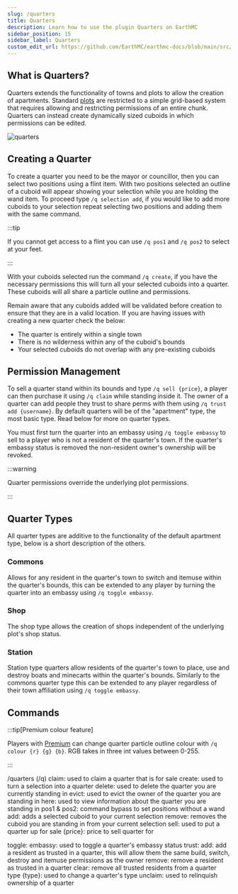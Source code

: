 ```yaml
---
slug: /quarters
title: Quarters
description: Learn how to use the plugin Quarters on EarthMC
sidebar_position: 15
sidebar_label: Quarters
custom_edit_url: https://github.com/EarthMC/earthmc-docs/blob/main/src/docs/quarters.mdx
---
```

## What is Quarters?

Quarters extends the functionality of towns and plots to allow the creation of apartments. Standard [plots](https://earthmc.net/docs/town#plots) are restricted to a simple grid-based system that requires allowing and restricting permissions of an entire chunk. Quarters can instead create dynamically sized cuboids in which permissions can be edited.

![quarters](/img/quarters.png)

## Creating a Quarter

To create a quarter you need to be the mayor or councillor, then you can select two positions using a flint item. With two positions selected an outline of a cuboid will appear showing your selection while you are holding the wand item. To proceed type `/q selection add`, if you would like to add more cuboids to your selection repeat selecting two positions and adding them with the same command.

:::tip

If you cannot get access to a flint you can use `/q pos1` and `/q pos2` to select at your feet.

:::

With your cuboids selected run the command `/q create`, if you have the necessary permissions this will turn all your selected cuboids into a quarter. These cuboids will all share a particle outline and permissions.

Remain aware that any cuboids added will be validated before creation to ensure that they are in a valid location. If you are having issues with creating a new quarter check the below:

- The quarter is entirely within a single town
- There is no wilderness within any of the cuboid's bounds
- Your selected cuboids do not overlap with any pre-existing cuboids

## Permission Management

To sell a quarter stand within its bounds and type `/q sell {price}`, a player can then purchase it using `/q claim` while standing inside it. The owner of a quarter can add people they trust to share perms with them using `/q trust add {username}`. By default quarters will be of the "apartment" type, the most basic type. Read below for more on quarter types.

You must first turn the quarter into an embassy using `/q toggle embassy` to sell to a player who is not a resident of the quarter's town. If the quarter's embassy status is removed the non-resident owner's ownership will be revoked.

:::warning

Quarter permissions override the underlying plot permissions.

:::

## Quarter Types

All quarter types are additive to the functionality of the default apartment type, below is a short description of the others.

### Commons

Allows for any resident in the quarter's town to switch and itemuse within the quarter's bounds, this can be extended to any player by turning the quarter into an embassy using `/q toggle embassy`.

### Shop

The shop type allows the creation of shops independent of the underlying plot's shop status.

### Station

Station type quarters allow residents of the quarter's town to place, use and destroy boats and minecarts within the quarter's bounds. Similarly to the commons quarter type this can be extended to any player regardless of their town affiliation using `/q toggle embassy`.

## Commands

:::tip[Premium colour feature]

Players with [Premium](https://earthmc.net/docs/premium) can change quarter particle outline colour with `/q colour {r} {g} {b}`. RGB takes in three int values between 0-255.

:::

/quarters (/q)
claim: used to claim a quarter that is for sale
create: used to turn a selection into a quarter
delete: used to delete the quarter you are currently standing in
evict: used to evict the owner of the quarter you are standing in
here: used to view information about the quarter you are standing in
pos1 & pos2: command bypass to set positions without a wand
add: adds a selected cuboid to your current selection
remove: removes the cuboid you are standing in from your current selection
sell: used to put a quarter up for sale
{price}: price to sell quarter for

toggle:
embassy: used to toggle a quarter's embassy status
trust:
add: add a resident as trusted in a quarter, this will allow them the same build, switch, destroy and itemuse permissions as the owner
remove: remove a resident as trusted in a quarter
clear: remove all trusted residents from a quarter
type {type}: used to change a quarter's type
unclaim: used to relinquish ownership of a quarter
